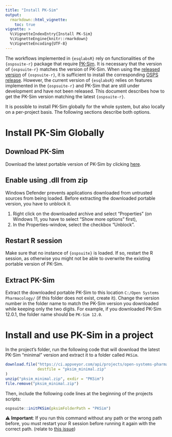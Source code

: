 ```yaml
---
title: "Install PK-Sim"
output: 
  rmarkdown::html_vignette:
    toc: true
vignette: >
  %\VignetteIndexEntry{Install PK-Sim}
  %\VignetteEngine{knitr::rmarkdown}
  %\VignetteEncoding{UTF-8}
---
```


The workflows implemented in `{esqlabsR}` rely on functionalities of the
`{ospsuite-r}` package that require
[PK-Sim](https://github.com/Open-Systems-Pharmacology/PK-Sim). It is necessary
that the version of `{ospsuite-r}` matches the version of PK-Sim. When using the
[released
version](https://github.com/Open-Systems-Pharmacology/OSPSuite-R/releases) of
`{ospsuite-r}`, it is sufficient to install the corresponding [OSPS
release](https://github.com/Open-Systems-Pharmacology/Suite/releases). However,
the current version of `{esqlabsR}` relies on features implemented in the
`{ospsuite-r}` and PK-Sim that are still under development and have not been
released. This document describes how to get the PK-Sim version matching the
latest `{ospsuite-r}`.

It is possible to install PK-Sim globally for the whole system, but also locally on a per-project basis. The following sections describe both options.

# Install PK-Sim Globally

## Download PK-Sim

Download the latest portable version of PK-Sim by clicking
[here](https://ci.appveyor.com/api/projects/open-systems-pharmacology-ci/pk-sim/artifacts/pk-sim-portable-setup.zip?branch=develop).

## Enable using .dll from zip

Windows Defender prevents applications downloaded from untrusted sources from
being loaded. Before extracting the downloaded portable version, you have to
unblock it.

1.  Right click on the downloaded archive and select "Properties" (on
    Windows 11, you have to select "Show more options" first),
2.  In the Properties-window, select the checkbox "Unblock".

## Restart R session

Make sure that no instance of `{ospsuite}` is loaded. If so, restart the R
session, as otherwise you might not be able to overwrite the existing portable
version of PK-Sim.

## Extract PK-Sim

Extract the downloaded portable PK-Sim to this location `C:/Open Systems
Pharmacology/` (if this folder does not exist, create it).
Change the version number in the folder name to match the PK-Sim version you
downloaded while keeping only the two digits. For example, if you downloaded
PK-Sim 12.0.1, the folder name should be `PK-Sim 12.0`.


# Install and use PK-Sim in a project

In the project's folder, run the following code that will download the latest
PK-Sim "minimal" version and extract it to a folder called `PKSim`.

```r
download.file("https://ci.appveyor.com/api/projects/open-systems-pharmacology-ci/ospsuite-r/artifacts/pksim_minimal.zip",
              destfile = "pksim_minimal.zip"
)
unzip("pksim_minimal.zip", exdir = "PKSim")
file.remove("pksim_minimal.zip")
```

Then, include the following code lines at the beginning of the projects scripts:

```r
ospsuite::initPKSim(pksimFolderPath = "PKSim")
```

⚠️ **Important**: If you run this command without any path or the wrong path before,
you must restart your R session before running it again with the correct path. (relate to [this issue](https://github.com/Open-Systems-Pharmacology/rSharp/issues/153))


